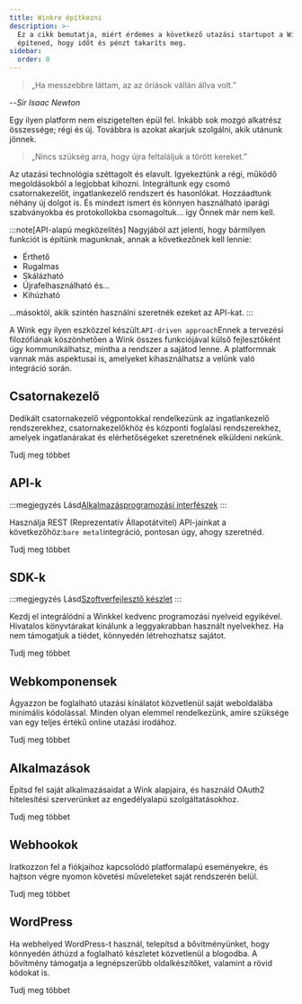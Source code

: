 ```yaml
---
title: Winkre építkezni
description: >-
  Ez a cikk bemutatja, miért érdemes a következő utazási startupot a Winkre
  építened, hogy időt és pénzt takaríts meg.
sidebar:
  order: 0
---
```


> „Ha messzebbre láttam, az az óriások vállán állva volt.”

\--*Sir Isaac Newton*

Egy ilyen platform nem elszigetelten épül fel. Inkább sok mozgó alkatrész összessége; régi és új. Továbbra is azokat akarjuk szolgálni, akik utánunk jönnek.

> „Nincs szükség arra, hogy újra feltaláljuk a törött kereket.”

Az utazási technológia széttagolt és elavult. Igyekeztünk a régi, működő megoldásokból a legjobbat kihozni. Integráltunk egy csomó csatornakezelőt, ingatlankezelő rendszert és hasonlókat. Hozzáadtunk néhány új dolgot is. És mindezt ismert és könnyen használható iparági szabványokba és protokollokba csomagoltuk... így Önnek már nem kell.

:::note\[API-alapú megközelítés]
Nagyjából azt jelenti, hogy bármilyen funkciót is építünk magunknak, annak a következőnek kell lennie:

* Érthető
* Rugalmas
* Skálázható
* Újrafelhasználható és...
* Kihúzható

...másoktól, akik szintén használni szeretnék ezeket az API-kat.
:::

A Wink egy ilyen eszközzel készült.`API-driven approach`Ennek a tervezési filozófiának köszönhetően a Wink összes funkciójával külső fejlesztőként úgy kommunikálhatsz, mintha a rendszer a sajátod lenne. A platformnak vannak más aspektusai is, amelyeket kihasználhatsz a velünk való integráció során.

## Csatornakezelő

Dedikált csatornakezelő végpontokkal rendelkezünk az ingatlankezelő rendszerekhez, csatornakezelőkhöz és központi foglalási rendszerekhez, amelyek ingatlanárakat és elérhetőségeket szeretnének elküldeni nekünk.

<LinkButton href="/developers/apis/#channel-manager-api">
  Tudj meg többet
</LinkButton>


## API-k

:::megjegyzés
Lásd[Alkalmazásprogramozási interfészek](https://learning.postman.com/docs/getting-started/introduction/)
:::

Használja REST (Reprezentatív Állapotátvitel) API-jainkat a következőhöz:`bare metal`integráció, pontosan úgy, ahogy szeretnéd.

<LinkButton href="/developers/apis">
  Tudj meg többet
</LinkButton>


## SDK-k

:::megjegyzés
Lásd[Szoftverfejlesztő készlet](https://en.wikipedia.org/wiki/Software_development_kit)
:::

Kezdj el integrálódni a Winkkel kedvenc programozási nyelveid egyikével. Hivatalos könyvtárakat kínálunk a leggyakrabban használt nyelvekhez. Ha nem támogatjuk a tiédet, könnyedén létrehozhatsz sajátot.

<LinkButton href="/developers/sdks">
  Tudj meg többet
</LinkButton>


## Webkomponensek

Ágyazzon be foglalható utazási kínálatot közvetlenül saját weboldalába minimális kódolással. Minden olyan elemmel rendelkezünk, amire szüksége van egy teljes értékű online utazási irodához.

<LinkButton href="/developers/web-components">
  Tudj meg többet
</LinkButton>


## Alkalmazások

Építsd fel saját alkalmazásaidat a Wink alapjaira, és használd OAuth2 hitelesítési szerverünket az engedélyalapú szolgáltatásokhoz.

<LinkButton href="/developers/applications">
  Tudj meg többet
</LinkButton>


## Webhookok

Iratkozzon fel a fiókjaihoz kapcsolódó platformalapú eseményekre, és hajtson végre nyomon követési műveleteket saját rendszerén belül.

<LinkButton href="/developers/webhooks">
  Tudj meg többet
</LinkButton>


## WordPress

Ha webhelyed WordPress-t használ, telepítsd a bővítményünket, hogy könnyedén áthúzd a foglalható készletet közvetlenül a blogodba. A bővítmény támogatja a legnépszerűbb oldalkészítőket, valamint a rövid kódokat is.

<LinkButton href="/developers/webhooks">
  Tudj meg többet
</LinkButton>

